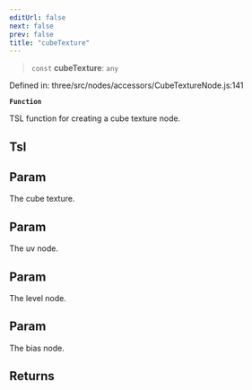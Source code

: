 ```yaml
---
editUrl: false
next: false
prev: false
title: "cubeTexture"
---
```


> `const` **cubeTexture**: `any`

Defined in: three/src/nodes/accessors/CubeTextureNode.js:141

**`Function`**

TSL function for creating a cube texture node.

## Tsl

## Param

The cube texture.

## Param

The uv node.

## Param

The level node.

## Param

The bias node.

## Returns
